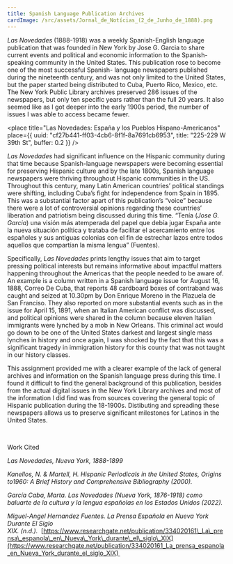 ```yaml
---
title: Spanish Language Publication Archives
cardImage: /src/assets/Jornal_de_Notícias_(2_de_Junho_de_1888).png
---
```


*Las Novedades* (1888-1918) was a weekly Spanish-English language publication that was founded in New York by Jose G. Garcia to share current events and political and economic information to the Spanish- speaking community in the United States. This publication rose to become one of the most successful Spanish- language newspapers published during the nineteenth century, and was not only limited to the United States, but the paper started being distributed to Cuba, Puerto Rico, Mexico, etc. The New York Public Library archives preserved 286 issues of the newspapers, but only ten specific years rather than the full 20 years. It also seemed like as I got deeper into the early 1900s period, the number of issues I was able to access became fewer.  

<place
  title="Las Novedades: España y los Pueblos Hispano-Americanos"
  place={{
    uuid: "cf27b441-ff03-4cb6-8f1f-8a7691cb6953",
    title: "225-229 W 39th St",
    buffer: 0.2
  }}
/>

*Las Novedades* had significant influence on the Hispanic community during that time because Spanish-language newspapers were becoming essential for preserving Hispanic culture and by the late 1800s, Spanish language newspapers were thriving throughout Hispanic communities in the US. Throughout this century, many Latin American countries’ political standings were shifting, including Cuba’s fight for independence from Spain in 1895. This was a substantial factor apart of this publication’s “voice” because there were a lot of controversial opinions regarding these countries’ liberation and patriotism being discussed during this time. “Tenía (*Jose G. Garcia*) una visión más atemperada del papel que debía jugar España ante la nueva situación política y trataba de facilitar el acercamiento entre los españoles y sus antiguas colonias con el fin de estrechar lazos entre todos aquellos que compartían la misma lengua” (Fuentes). 

Specifically, *Las Novedades* prints lengthy issues that aim to target pressing political interests but remains informative about impactful matters happening throughout the Americas that the people needed to be aware of. An example is a column written in a Spanish language issue for August 16, 1888, Correo De Cuba, that reports 48 cardboard boxes of contraband was caught and seized at 10.30pm by Don Enrique Moreno in the Plazuela de San Franciso. They also reported on more substantial events such as in the issue for April 15, 1891, when an Italian American conflict was discussed, and political opinions were shared in the column because eleven Italian immigrants were lynched by a mob in New Orleans. This criminal act would go down to be one of the United States darkest and largest single mass lynches in history and once again, I was shocked by the fact that this was a significant tragedy in immigration history for this county that was not taught in our history classes.  

This assignment provided me with a clearer example of the lack of general archives and information on the Spanish language press during this time. I found it difficult to find the general background of this publication, besides from the actual digital issues in the New York Library archives and most of the information I did find was from sources covering the general topic of Hispanic publication during the 18-1900s. Distibuting and spreading these newspapers allows us to preserve significant milestones for Latinos in the United States.  

  

Work Cited        

*Las Novedades, Nueva York, 1888-1899*

*Kanellos, N. & Martell, H. Hispanic Periodicals in the United States, Origins to1960: A Brief History and Comprehensive Bibliography (2000).*

*García Caba, Marta. Las Novedades (Nueva York, 1876-1918) como baluarte de la cultura y la lengua españolas en los Estados Unidos (2022).*

*Miguel-Angel Hernandez Fuentes. La Prensa Española en Nueva York Durante El Siglo XIX. (n.d.).*  [https://www.researchgate.net/publication/334020161\_La\_prensa\_espanola\_en\_Nueva\_York\_durante\_el\_siglo\_XIX](https://www.researchgate.net/publication/334020161_La_prensa_espanola_en_Nueva_York_durante_el_siglo_XIX) 
